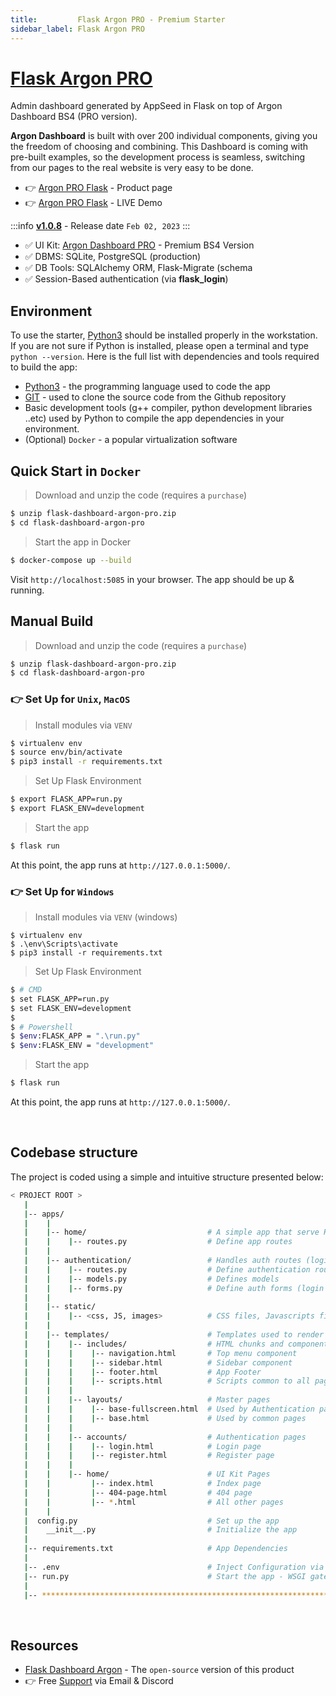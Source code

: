 ```yaml
---
title:         Flask Argon PRO - Premium Starter
sidebar_label: Flask Argon PRO
---
```


# [Flask Argon PRO](https://appseed.us/product/argon-dashboard-pro/flask/)

<SubHeading>Admin dashboard generated by AppSeed in Flask on top of Argon Dashboard BS4 (PRO version). </SubHeading>

**Argon Dashboard** is built with over 200 individual components, giving you the freedom of choosing and combining. 
This Dashboard is coming with pre-built examples, so the development process is seamless, switching from our pages to the real website is very easy to be done.

- 👉 [Argon PRO Flask](https://appseed.us/product/argon-dashboard-pro/flask/) - Product page
- 👉 [Argon PRO Flask](https://flask-argon-dashboard-pro.appseed-srv1.com/) - LIVE Demo

:::info [**v1.0.8**](https://github.com/app-generator/flask-dashboard-argon-pro/releases) - Release date `Feb 02, 2023`
:::

- ✅ UI Kit: [Argon Dashboard PRO](../../content/bootstrap-template/argon-dashboard-pro.mdx) - Premium BS4 Version
- ✅ DBMS: SQLite, PostgreSQL (production)
- ✅ DB Tools: SQLAlchemy ORM, Flask-Migrate (schema 
- ✅ Session-Based authentication (via **flask_login**)


## Environment

To use the starter, [Python3](https://www.python.org) should be installed properly in the workstation. 
If you are not sure if Python is installed, please open a terminal and type `python --version`. Here is the full list with dependencies and tools required to build the app:

- [Python3](https://www.python.org) - the programming language used to code the app
- [GIT](https://git-scm.com) - used to clone the source code from the Github repository
- Basic development tools (g++ compiler, python development libraries ..etc) used by Python to compile the app dependencies in your environment.
- (Optional) `Docker` - a popular virtualization software


## Quick Start in `Docker`

> Download and unzip the code (requires a `purchase`)

```bash
$ unzip flask-dashboard-argon-pro.zip
$ cd flask-dashboard-argon-pro
```

> Start the app in Docker

```bash
$ docker-compose up --build 
```

Visit `http://localhost:5085` in your browser. The app should be up & running.


## Manual Build

> Download and unzip the code (requires a `purchase`)

```bash
$ unzip flask-dashboard-argon-pro.zip
$ cd flask-dashboard-argon-pro
```

### 👉 Set Up for `Unix`, `MacOS`

> Install modules via `VENV`

```bash
$ virtualenv env
$ source env/bin/activate
$ pip3 install -r requirements.txt
```

> Set Up Flask Environment

```bash
$ export FLASK_APP=run.py
$ export FLASK_ENV=development
```

> Start the app

```bash
$ flask run
```

At this point, the app runs at `http://127.0.0.1:5000/`.


### 👉 Set Up for `Windows`

> Install modules via `VENV` (windows)

```
$ virtualenv env
$ .\env\Scripts\activate
$ pip3 install -r requirements.txt
```

> Set Up Flask Environment

```bash
$ # CMD
$ set FLASK_APP=run.py
$ set FLASK_ENV=development
$
$ # Powershell
$ $env:FLASK_APP = ".\run.py"
$ $env:FLASK_ENV = "development"
```

> Start the app

```bash
$ flask run
```

At this point, the app runs at `http://127.0.0.1:5000/`.

<br />

## Codebase structure

The project is coded using a simple and intuitive structure presented below:

```bash
< PROJECT ROOT >
   |
   |-- apps/
   |    |
   |    |-- home/                           # A simple app that serve HTML files
   |    |    |-- routes.py                  # Define app routes
   |    |
   |    |-- authentication/                 # Handles auth routes (login and register)
   |    |    |-- routes.py                  # Define authentication routes
   |    |    |-- models.py                  # Defines models
   |    |    |-- forms.py                   # Define auth forms (login and register)
   |    |
   |    |-- static/
   |    |    |-- <css, JS, images>          # CSS files, Javascripts files
   |    |
   |    |-- templates/                      # Templates used to render pages
   |    |    |-- includes/                  # HTML chunks and components
   |    |    |    |-- navigation.html       # Top menu component
   |    |    |    |-- sidebar.html          # Sidebar component
   |    |    |    |-- footer.html           # App Footer
   |    |    |    |-- scripts.html          # Scripts common to all pages
   |    |    |
   |    |    |-- layouts/                   # Master pages
   |    |    |    |-- base-fullscreen.html  # Used by Authentication pages
   |    |    |    |-- base.html             # Used by common pages
   |    |    |
   |    |    |-- accounts/                  # Authentication pages
   |    |    |    |-- login.html            # Login page
   |    |    |    |-- register.html         # Register page
   |    |    |
   |    |    |-- home/                      # UI Kit Pages
   |    |         |-- index.html            # Index page
   |    |         |-- 404-page.html         # 404 page
   |    |         |-- *.html                # All other pages
   |    |
   |  config.py                             # Set up the app
   |    __init__.py                         # Initialize the app
   |
   |-- requirements.txt                     # App Dependencies
   |
   |-- .env                                 # Inject Configuration via Environment
   |-- run.py                               # Start the app - WSGI gateway
   |
   |-- ************************************************************************
```

<br />

## Resources

- [Flask Dashboard Argon](https://appseed.us/product/argon-dashboard/flask/) - The `open-source` version of this product
- 👉 Free [Support](https://appseed.us/support/) via Email & Discord

